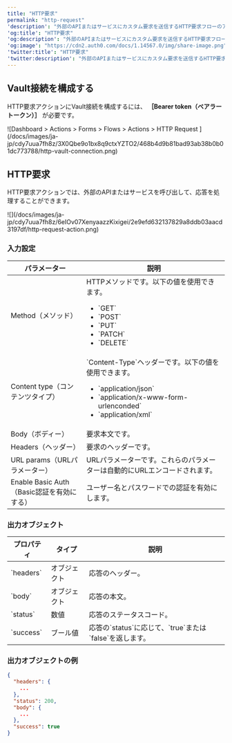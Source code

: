 ```yaml
---
title: "HTTP要求"
permalink: "http-request"
'description': "外部のAPIまたはサービスにカスタム要求を送信するHTTP要求フローのアクションを構成する方法を説明します。"
'og:title': "HTTP要求"
'og:description': "外部のAPIまたはサービスにカスタム要求を送信するHTTP要求フローのアクションを構成する方法を説明します。"
'og:image': "https://cdn2.auth0.com/docs/1.14567.0/img/share-image.png"
'twitter:title': "HTTP要求"
'twitter:description': "外部のAPIまたはサービスにカスタム要求を送信するHTTP要求フローのアクションを構成する方法を説明します。"
---
```


## Vault接続を構成する

HTTP要求アクションにVault接続を構成するには、 **［Bearer token（ベアラートークン）］** が必要です。

<Frame>![Dashboard > Actions > Forms > Flows > Actions > HTTP Request ](/docs/images/ja-jp/cdy7uua7fh8z/3X0Qbe9o1bx8q9ctxYZTO2/468b4d9b81bad93ab38b0b01dc773788/http-vault-connection.png)</Frame>

## HTTP要求

HTTP要求アクションでは、外部のAPIまたはサービスを呼び出して、応答を処理することができます。

<Frame>![](/docs/images/ja-jp/cdy7uua7fh8z/6eIOv07XenyaazzKixigei/2e9efd632137829a8ddb03aacd3197df/http-request-action.png)</Frame>

### 入力設定

<table class="table">
<thead>
<tr>
<th><b>パラメーター</b></th>
<th><b>説明</b></th>
</tr>
</thead>
<tbody>
<tr>
<td>Method（メソッド）</td>
<td>
              HTTPメソッドです。以下の値を使用できます。
            <ul>
<li>`GET`</li>
<li>`POST`</li>
<li>`PUT`</li>
<li>`PATCH`</li>
<li>`DELETE`</li>
</ul>
</td>
</tr>
<tr>
<td>Content type（コンテンツタイプ）</td>
<td>
`Content-Type`ヘッダーです。以下の値を使用できます。
            <ul>
<li>`application/json`</li>
<li>`application/x-www-form-urlenconded`</li>
<li>`application/xml`</li>
</ul>
</td>
</tr>
<tr>
<td>Body（ボディー）</td>
<td>
              要求本文です。	
          </td>
</tr>
<tr>
<td>Headers（ヘッダー）</td>
<td>
              要求のヘッダーです。	
          </td>
</tr>
<tr>
<td>URL params（URLパラメーター）</td>
<td>
              URLパラメーターです。これらのパラメーターは自動的にURLエンコードされます。	
          </td>
</tr>
<tr>
<td>Enable Basic Auth（Basic認証を有効にする）</td>
<td>
             ユーザー名とパスワードでの認証を有効にします。
          </td>
</tr>
</tbody>
</table>

### 出力オブジェクト

<table class="table">
<thead>
<tr>
<th><b>プロパティ</b></th>
<th><b>タイプ</b></th>
<th><b>説明</b></th>
</tr>
</thead>
<tbody>
<tr>
<td>`headers`</td>
<td>
              オブジェクト
          </td>
<td>
              応答のヘッダー。
          </td>
</tr>
<tr>
<td>`body`</td>
<td>
              オブジェクト
          </td>
<td>
              応答の本文。
          </td>
</tr>
<tr>
<td>`status`</td>
<td>
              数値	
          </td>
<td>応答のステータスコード。</td>
</tr>
<tr>
<td>`success`</td>
<td>
             ブール値	
          </td>
<td>
            応答の`status`に応じて、`true`または`false`を返します。	
          </td>
</tr>
</tbody>
</table>

### 出力オブジェクトの例

```json lines
{
  "headers": {
    ...
  },
  "status": 200,
  "body": {
    ...
  },
  "success": true
}
```

